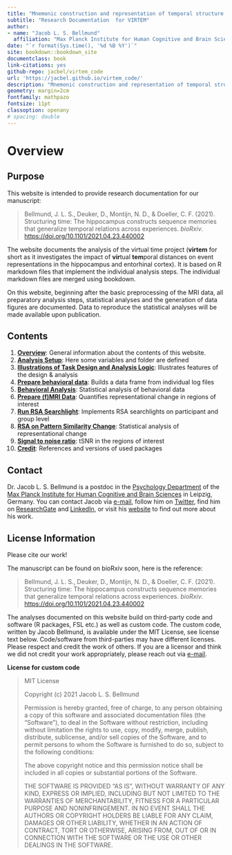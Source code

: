 ```yaml
--- 
title: "Mnemonic construction and representation of temporal structure in the hippocampal formation"
subtitle: "Research Documentation  for VIRTEM"
author: 
- name: "Jacob L. S. Bellmund"
  affiliation: "Max Planck Institute for Human Cognitive and Brain Sciences"
date: "`r format(Sys.time(), '%d %B %Y')`"
site: bookdown::bookdown_site
documentclass: book
link-citations: yes
github-repo: jacbel/virtem_code
url: 'https://jacbel.github.io/virtem_code/'
description: "Mnemonic construction and representation of temporal structure in the hippocampal formation"
geometry: margin=2cm
fontfamily: mathpazo
fontsize: 11pt
classoption: openany
# spacing: double
---
```


# Overview

## Purpose

This website is intended to provide research documentation for our manuscript:

>Bellmund, J. L. S., Deuker, D., Montijn, N. D., & Doeller, C. F. (2021). Structuring time: The hippocampus constructs sequence memories that generalize temporal relations across experiences. *bioRxiv*. [https://doi.org/10.1101/2021.04.23.440002](https://doi.org/10.1101/2021.04.23.440002)

The website documents the analysis of the virtual time project (**virtem** for short as it investigates the impact of **vir**tual **tem**poral distances on event representations in the hippocampus and entorhinal cortex). It is based on R markdown files that implement the individual analysis steps. The individual markdown files are merged using bookdown.

On this website, beginning after the basic preprocessing of the MRI data, all preparatory analysis steps, statistical analyses and the generation of data figures are documented. Data to reproduce the statistical analyses will be made available upon publication.

## Contents

1. [**Overview**](#overview): General information about the contents of this website.  
2. [**Analysis Setup**](#analysis-setup): Here some variables and folder are defined  
3. [**Illustrations of Task Design and Analysis Logic**](#illustrations-of-task-design-and-analysis-logic): Illustrates features of the design & analysis
4. [**Prepare behavioral data**](#prepare-behavioral-data): Builds a data frame from individual log files   
5. [**Behavioral Analysis**](#behavioral-analysis): Statistical analysis of behavioral data
6. [**Prepare (f)MRI Data**](#prepare-fmri-data): Quantifies representational change in regions of interest   
7. [**Run RSA Searchlight**](#run-rsa-searchlight): Implements RSA searchlights on participant and group level  
8. [**RSA on Pattern Similarity Change**](#rsa-on-pattern-similarity-change): Statistical analysis of representational change
9. [**Signal to noise ratio**](#signal-to-noise-ratio): tSNR in the regions of interest
10. [**Credit**](#credit): References and versions of used packages

## Contact

Dr. Jacob L. S. Bellmund is a postdoc in the [Psychology Department](https://doellerlab.com/) of the [Max Planck Institute for Human Cognitive and Brain Sciences](https://www.cbs.mpg.de/en) in Leipzig, Germany. You can contact Jacob via [e-mail](mailto:bellmund@cbs.mpg.de), follow him on [Twitter](https://twitter.com/jacobbellmund), find him on [ResearchGate](https://www.researchgate.net/profile/Jacob-Bellmund-2) and  [LinkedIn](https://www.linkedin.com/in/jacob-bellmund), or visit his [website](https://www.jacobbellmund.com) to find out more about his work.

##  License Information

Please cite our work!  

The manuscript can be found on bioRxiv soon, here is the reference:  

>Bellmund, J. L. S., Deuker, D., Montijn, N. D., & Doeller, C. F. (2021). Structuring time: The hippocampus constructs sequence memories that generalize temporal relations across experiences. *bioRxiv*. [https://doi.org/10.1101/2021.04.23.440002](https://doi.org/10.1101/2021.04.23.440002)

The analyses documented on this website build on third-party code and software (R packages, FSL etc.) as well as custom code. The custom code, written by Jacob Bellmund, is available under the MIT License, see license text below. Code/software from third-parties may have different licenses. Please respect and credit the work of others. If you are a licensor and think we did not credit your work appropriately, please reach out via [e-mail](mailto:bellmund@cbs.mpg.de).

**License for custom code**

>MIT License
>
>Copyright (c) 2021 Jacob L. S. Bellmund
>
>Permission is hereby granted, free of charge, to any person obtaining a copy of this software and associated documentation files (the "Software"), to deal in the Software without restriction, including without limitation the rights to use, copy, modify, merge, publish, distribute, sublicense, and/or sell copies of the Software, and to permit persons to whom the Software is furnished to do so, subject to the following conditions:
>
>The above copyright notice and this permission notice shall be included in all copies or substantial portions of the Software.
>
>THE SOFTWARE IS PROVIDED "AS IS", WITHOUT WARRANTY OF ANY KIND, EXPRESS OR IMPLIED, INCLUDING BUT NOT LIMITED TO THE WARRANTIES OF MERCHANTABILITY, FITNESS FOR A PARTICULAR PURPOSE AND NONINFRINGEMENT. IN NO EVENT SHALL THE AUTHORS OR COPYRIGHT HOLDERS BE LIABLE FOR ANY CLAIM, DAMAGES OR OTHER LIABILITY, WHETHER IN AN ACTION OF CONTRACT, TORT OR OTHERWISE, ARISING FROM, OUT OF OR IN CONNECTION WITH THE SOFTWARE OR THE USE OR OTHER DEALINGS IN THE SOFTWARE.